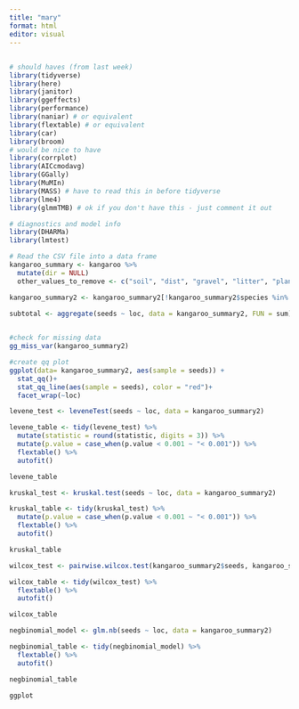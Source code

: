 ```yaml
---
title: "mary"
format: html
editor: visual
---
```


## 

```r
# should haves (from last week)
library(tidyverse)
library(here)
library(janitor)
library(ggeffects)
library(performance)
library(naniar) # or equivalent
library(flextable) # or equivalent
library(car)
library(broom)
# would be nice to have
library(corrplot)
library(AICcmodavg)
library(GGally)
library(MuMIn)
library(MASS) # have to read this in before tidyverse 
library(lme4)
library(glmmTMB) # ok if you don't have this - just comment it out

# diagnostics and model info
library(DHARMa)
library(lmtest)
```

```r
# Read the CSV file into a data frame
kangaroo_summary <- kangaroo %>% 
  mutate(dir = NULL) 
  other_values_to_remove <- c("soil", "dist", "gravel", "litter", "plant")

kangaroo_summary2 <- kangaroo_summary2[!kangaroo_summary2$species %in% other_values_to_remove]

subtotal <- aggregate(seeds ~ loc, data = kangaroo_summary2, FUN = sum)
  
```

```r
#check for missing data
gg_miss_var(kangaroo_summary2)
```

```r
#create qq plot 
ggplot(data= kangaroo_summary2, aes(sample = seeds)) +
  stat_qq()+
  stat_qq_line(aes(sample = seeds), color = "red")+
  facet_wrap(~loc)
```

```r
levene_test <- leveneTest(seeds ~ loc, data = kangaroo_summary2)

levene_table <- tidy(levene_test) %>% 
  mutate(statistic = round(statistic, digits = 3)) %>% 
  mutate(p.value = case_when(p.value < 0.001 ~ "< 0.001")) %>% 
  flextable() %>% 
  autofit()

levene_table
```

```r
kruskal_test <- kruskal.test(seeds ~ loc, data = kangaroo_summary2)

kruskal_table <- tidy(kruskal_test) %>% 
  mutate(p.value = case_when(p.value < 0.001 ~ "< 0.001")) %>% 
  flextable() %>% 
  autofit()

kruskal_table
```

```r
wilcox_test <- pairwise.wilcox.test(kangaroo_summary2$seeds, kangaroo_summary2$loc, p.adjust.method = "bonferroni")

wilcox_table <- tidy(wilcox_test) %>% 
  flextable() %>% 
  autofit()

wilcox_table
```

```r
negbinomial_model <- glm.nb(seeds ~ loc, data = kangaroo_summary2)

negbinomial_table <- tidy(negbinomial_model) %>% 
  flextable() %>% 
  autofit()

negbinomial_table 
```

```r
ggplot
```

